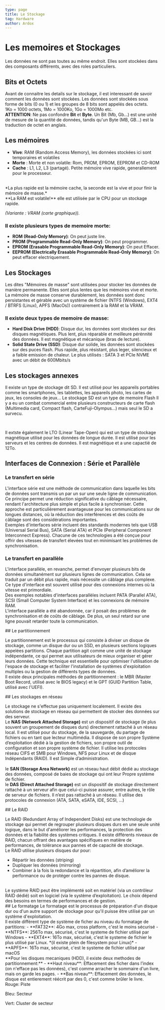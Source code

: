 ```yaml
---
type: page
title: Le Stockage
tag: Hardware
author: Ardox
---
```


# Les memoires et Stockages

Les données ne sont pas toutes au même endroit. Elles sont stockées dans des composants différents, avec des roles particuliers.

## Bits et Octets

Avant de connaitre les details sur le stockage, il est interessant de savoir comment les données sont stockées.
Les données sont stockées sous forme de bits (0 ou 1) et les groupes de 8 bits sont appelés des octets.
<br />
1Ko = 1000 octets, 1Mo = 1000Ko, 1Go = 1000Mo etc. 
<br />
**ATTENTION**: Ne pas confondre **Bit** et **Byte**. Un Bit (Mb, Gb...) est une unité de mesure de la quantité de données, tandis qu'un Byte (MB, GB...) est la traduction de octet en anglais.

<div className="seperator" />

## Les mémoires
- **Vive**: RAM (Random Access Memory), les données stockées ici sont temporaires et volatiles
- **Morte** : Morte et non volatile: Rom, PROM, EPROM, EEPROM et CD-ROM
- **Cache** : L1, L2, L3 (partagé). Petite mémoire vive rapide, generallement pour le processeur.

<br />
*La plus rapide est la mémoire cache, la seconde est la vive et pour finir la mémoire de masse.*
<br />
**La RAM est volatile!** elle est utilisée par le CPU pour un stockage rapide.

*(Variante : VRAM (carte graphique)).*

<Diagram src="/hardware/ram.jpg" />

### Il existe plusieurs types de memoire morte:
- **ROM (Read-Only Memory)**: On peut juste lire.
- **PROM (Programmable Read-Only Memory)**: On peut programmer.
- **EPROM (Erasable Programmable Read-Only Memory)**: On peut Effacer.
- **EEPROM (Electrically Erasable Programmable Read-Only Memory)**: On peut effacer electriquement.

<div className="seperator" />

## Les Stockages

Les dites "Mémoires de masse" sont utilisées pour stocker les données de manière permanente. Elles sont plus lentes que les mémoires vive et morte.
La mémoire de masse conserve durablement, les données sont donc persistantes et gérable avec un système de fichier (NTFS (Windows), EXT4 / BTRFS (Linux), APFS (MacOs)) contrairement à la RAM et la VRAM. 
<br />
### Il existe deux types de memoire de masse:
- **Hard Disk Drive (HDD)**: Disque dur, les données sont stockées sur des disques magnétiques. Plus lent, plus réparable et meilleure pérénnité des données. Il est magnétique et mécanique (bras de lecture).
- **Solid State Drive (SSD)**: Disque dur solide, les données sont stockées sur des puces flash. Plus rapide, plus résistant, plus leger, silencieux et a faible emission de chaleur. Le plus utilisés : SATA 3 et PCIe NVME avec un débit de 600Mbits/s 

<Diagram src="/hardware/hddssd.png" />

<div className="seperator" />

## Les stockages annexes

Il existe un type de stockage dit SD. Il est utilisé pour les appareils portables comme les smartphones, les tablettes, les appareils photo, les cartes de jeux, les consoles de jeux...
Le stockage SD est un type de memoire Flash Il y a eu un combat commercial entre plusieurs constructeurs de carte flash (Multimedia card, Compact flash, CarteFuji-Olympus...) mais seul le SD a survecu.

<br />

Il extste également le LTO (Linear Tape-Open) qui est un type de stockage magnétique utilisé pour les données de longue durée. Il est utilisé pour les serveurs et les centres de données. Il est magnétique et a une capactié de 12To.

<div className="seperator" />

## Interfaces de Connexion : Série et Parallèle

### Le transfert en série
L'interface série est une méthode de communication dans laquelle les bits de données sont transmis un par un sur une seule ligne de communication. Ce principe permet une réduction significative du câblage nécessaire, rendant l'architecture plus simple et plus facile à synchroniser. Cette approche est particulièrement avantageuse pour les communications sur de longues distances, où la réduction des interférences et des coûts de câblage sont des considérations importantes.
<br />
Exemples d'interfaces série incluent des standards modernes tels que USB (Universal Serial Bus), SATA (Serial ATA) et PCIe (Peripheral Component Interconnect Express). Chacune de ces technologies a été conçue pour offrir des vitesses de transfert élevées tout en minimisant les problèmes de synchronisation.
<br />
### Le transfert en parallèle
L'interface parallèle, en revanche, permet d'envoyer plusieurs bits de données simultanément sur plusieurs lignes de communication. Cela se traduit par un débit plus rapide, mais nécessite un câblage plus complexe. Ce type d'interface est souvent utilisé pour des connexions internes où la vitesse est primordiale.
<br />
Des exemples notables d'interfaces parallèles incluent PATA (Parallel ATA), SCSI (Small Computer System Interface) et les connexions de mémoire RAM.
<br />
L'interface parallèle a été abandonnée, car il posait des problèmes de synchronisation et de coûts de câblage. De plus, un seul retard sur une ligne pouvait retarder toute la communication.

<Diagram src="/hardware/serial-vs-parallel.jpg" />

<div className="seperator" />
## Le partitionnement

Le partitionnement est le processus qui consiste à diviser un disque de stockage, comme un disque dur ou un SSD, en plusieurs sections logiques appelées partitions. Chaque partition agit comme une unité de stockage indépendante, ce qui permet aux utilisateurs de mieux organiser et gérer leurs données. Cette technique est essentielle pour optimiser l'utilisation de l'espace de stockage et faciliter l'installation de systèmes d'exploitation multiples ou la gestion de différents types de données.
<br />
Il existe deux principales méthodes de partitionnement : le MBR (Master Boot Record, utilisé avec le BIOS legacy) et le GPT (GUID Partition Table, utilisé avec l'UEFI).
<br />
<Diagram src="/hardware/mbrvsgpt.png" />


<div className="seperator" />
## Les stockages en réseau

Le stockage ne s'effectue pas uniquement localement.  Il existe des solutions de stockage en réseau qui permettent de stocker des données sur des serveur.
<br />
Le **NAS (Network Attached Storage)** est un dispositif de stockage (le plus souvent un groupement de disques durs) directement rattaché à un réseau local. Il est utilisé pour du stockage, de la sauvegarde, du partage de fichiers ou en tant que lecteur multimédia. Il dispose de son propre Système d’exploitation dédié à la gestion de fichiers, son propre outil de configuration et son propre système de fichier. Il utilise les protocoles réseau CIFS et SMB pour Windows, NFS pour Linux et de disque Indépendants (RAID). Il est Simple d’administration.  
<br />
le **SAN (Storage Area Network)** est un réseau haut débit dédié au stockage des données, composé de baies de stockage qui ont leur Propre système de fichier. 
<br />
le **DAS (Direct Attached Storage)** est un dispositif de stockage directement rattaché à un serveur afin que celui-ci puisse assurer, entre autres, le rôle de serveur de fichiers. Il n’est pas rattaché à un réseau. Il utilise des protocoles de connexion (ATA, SATA, eSATA, IDE, SCSI, ...) 
<br />
<Diagram src="/hardware/sanvsnas.png" />

<div className="seperator" />
## Le RAID

Le RAID (Redundant Array of Independent Disks) est une technologie de stockage qui permet de regrouper plusieurs disques durs en une seule unité logique, dans le but d'améliorer les performances, la protection des données et la fiabilité des systèmes critiques. Il existe différents niveaux de RAID, chacun offrant des avantages spécifiques en matière de performances, de tolérance aux pannes et de capacité de stockage.
<br />
Le RAID utilise plusieurs disques dur pour:
- Répartir les données (striping) 
- Dupliquer les données (mirroring) 
- Combiner à la fois la redondance et la répartition, afin d’améliorer la performance ou de protéger contre les pannes de disque. 
<br />
Le système RAID peut être implémenté soit en matériel (via un contrôleur RAID dédié) soit en logiciel (via le système d’exploitation). Le choix dépend des besoins en termes de performances et de gestion. 
<Diagram src="/hardware/raidlvl.png" />
<div className="seperator" />
## Le formatage
Le formatage est le processus de préparation d'un disque dur ou d'un autre support de stockage pour qu'il puisse être utilisé par un système d'exploitation.
<br />
Il existe différent type de système de ficher au niveau du formatage de partitions:
-  **FAT32**: 4Go max, cross platform, c'est le moins sécurisé
-  **NTFS**: 256To max, sécurisé, c'est le systeme de fichier utilisé par Windows
-  **EXT4**: 16To max, sécurisé, c'est le systeme de fichier le plus utilisé par Linux. *(il existe plein de filesystem pour Linux)*
-  **APFS**: 16To max, sécurisé, c'est le systeme de fichier utilisé par macOS
<br />
**Pour les disques mecaniques (HDD), il existe deux methodes de partitionnement:**
- **Haut niveau**: Effacement des ficher dans l’index (on n'efface pas les données), c'est comme arracher le sommaire d'un livre, mais on garde les pages.
- **Bas niveau**: Effacement des données, le disque est entierement réécrit par des 0, c'est comme brûler le livre.
<br />
<Diagram src="/hardware/hard-disk-structure.png" />
Rouge: Piste

Bleu: Secteur

Vert: Cluster de secteur
<br />
<div className="seperator" />